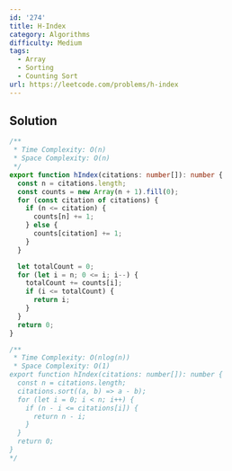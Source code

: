 ```yaml
---
id: '274'
title: H-Index
category: Algorithms
difficulty: Medium
tags:
  - Array
  - Sorting
  - Counting Sort
url: https://leetcode.com/problems/h-index
---
```


## Solution

```typescript showLineNumbers
/**
 * Time Complexity: O(n)
 * Space Complexity: O(n)
 */
export function hIndex(citations: number[]): number {
  const n = citations.length;
  const counts = new Array(n + 1).fill(0);
  for (const citation of citations) {
    if (n <= citation) {
      counts[n] += 1;
    } else {
      counts[citation] += 1;
    }
  }

  let totalCount = 0;
  for (let i = n; 0 <= i; i--) {
    totalCount += counts[i];
    if (i <= totalCount) {
      return i;
    }
  }
  return 0;
}

/**
 * Time Complexity: O(nlog(n))
 * Space Complexity: O(1)
export function hIndex(citations: number[]): number {
  const n = citations.length;
  citations.sort((a, b) => a - b);
  for (let i = 0; i < n; i++) {
    if (n - i <= citations[i]) {
      return n - i;
    }
  }
  return 0;
}
*/
```
